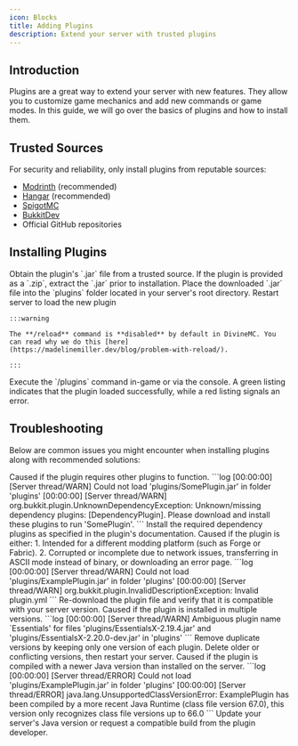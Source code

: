 ```yaml
---
icon: Blocks
title: Adding Plugins
description: Extend your server with trusted plugins
---
```


## Introduction

Plugins are a great way to extend your server with new features. They allow you to customize game mechanics and add new commands or game modes. In this guide, we will go over the basics of plugins and how to install them.

## Trusted Sources

For security and reliability, only install plugins from reputable sources:

- [Modrinth](https://modrinth.com/plugins) (recommended)
- [Hangar](https://hangar.papermc.io) (recommended)
- [SpigotMC](https://www.spigotmc.org/resources)
- [BukkitDev](https://dev.bukkit.org/bukkit-plugins)
- Official GitHub repositories

## Installing Plugins

<Steps>
  <Step>
    Obtain the plugin's `.jar` file from a trusted source. If the plugin is provided as a
    `.zip`, extract the `.jar` prior to installation.
  </Step>

  <Step>
    Place the downloaded `.jar` file into the `plugins` folder located in your server's root
    directory.
  </Step>

  <Step>
    Restart server to load the new plugin
    
    :::warning
    
    The **/reload** command is **disabled** by default in DivineMC. You can read why we do this [here](https://madelinemiller.dev/blog/problem-with-reload/).
    
    :::
  </Step>

  <Step>
    Execute the `/plugins` command in-game or via the console. A green listing indicates that
    the plugin loaded successfully, while a red listing signals an error.
  </Step>
</Steps>

## Troubleshooting

Below are common issues you might encounter when installing plugins along with recommended solutions:

<Callout type="error" title="Missing Dependencies">
  Caused if the plugin requires other plugins to function.
  ```log
  [00:00:00] [Server thread/WARN] Could not load 'plugins/SomePlugin.jar' in folder 'plugins'
  [00:00:00] [Server thread/WARN] org.bukkit.plugin.UnknownDependencyException: Unknown/missing dependency plugins: [DependencyPlugin]. Please download and install these plugins to run 'SomePlugin'.
  ```
  Install the required dependency plugins as specified in the plugin's documentation.
</Callout>

<Callout type="error" title="Invalid Plugin File">
  Caused if the plugin is either:
  1. Intended for a different modding platform (such as Forge or Fabric).
  2. Corrupted or incomplete due to network issues, transferring in ASCII mode instead of binary, or downloading an error page.
  ```log
  [00:00:00] [Server thread/WARN] Could not load 'plugins/ExamplePlugin.jar' in folder 'plugins'
  [00:00:00] [Server thread/WARN] org.bukkit.plugin.InvalidDescriptionException: Invalid plugin.yml
  ```  
  Re-download the plugin file and verify that it is compatible with your server version.
</Callout>

<Callout type="error" title="Duplicate Plugins">
  Caused if the plugin is installed in multiple versions.
  ```log
  [00:00:00] [Server thread/WARN] Ambiguous plugin name `Essentials' for files 'plugins/EssentialsX-2.19.4.jar' and 'plugins/EssentialsX-2.20.0-dev.jar' in 'plugins'
  ```
  Remove duplicate versions by keeping only one version of each plugin. Delete older or conflicting versions, then restart your server.
</Callout>

<Callout type="error" title="Incompatible Java Version">
  Caused if the plugin is compiled with a newer Java version than installed on the server.
  ```log
  [00:00:00] [Server thread/ERROR] Could not load 'plugins/ExamplePlugin.jar' in folder 'plugins'
  [00:00:00] [Server thread/ERROR] java.lang.UnsupportedClassVersionError: ExamplePlugin has been compiled by a more recent Java Runtime (class file version 67.0), this version only recognizes class file versions up to 66.0
  ```
  Update your server's Java version or request a compatible build from the plugin developer.
</Callout>
